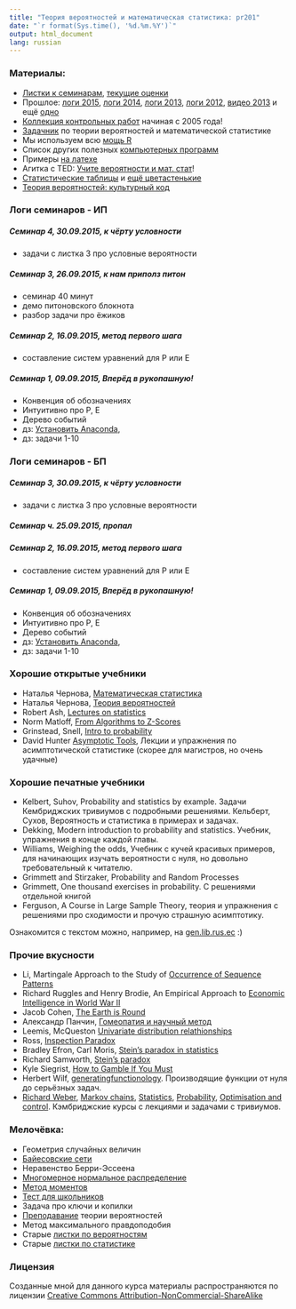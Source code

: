 ```yaml
---
title: "Теория вероятностей и математическая статистика: pr201"
date: "`r format(Sys.time(), '%d.%m.%Y')`"
output: html_document
lang: russian
---
```


### Материалы:

* [Листки к семинарам](https://github.com/bdemeshev/pr201/raw/master/tvims_notes_2013/tvims_notes_2013.pdf), [текущие оценки](https://docs.google.com/spreadsheets/d/1xhDiVS3uSQLzX57lhHWY5szH2OHhDQC6uWWwUoyB2DQ/pubhtml)
* Прошлое: [логи 2015](index_2015_2016.html), [логи 2014](index_2014_2015.html), [логи 2013](https://github.com/bdemeshev/pr201/wiki/log_13_14), [логи 2012](https://github.com/bdemeshev/pr201/wiki/log_12_13), [видео 2013](https://vimeo.com/album/2521777) и ещё [одно](http://www.youtube.com/playlist?list=PL1poMUvVlAqfg52mJ8jkqXWU8K71k_66y)
* [Коллекция контрольных работ](https://github.com/bdemeshev/pr201/raw/master/prob_exams_collection/2011_prob_exam_collection.pdf) начиная с 2005 года!
* [Задачник](https://github.com/bdemeshev/pr201/raw/master/probab_pset/new_el.pdf) по теории вероятностей и математической статистике
* Мы используем всю [мощь R](https://github.com/bdemeshev/em301/wiki/R)
* Список других полезных [компьютерных программ](https://github.com/bdemeshev/em301/wiki/Software)
* Примеры [на латехе](https://github.com/bdemeshev/pr201/wiki/latex_examples)
* Агитка с TED: [Учите вероятности и мат. стат](http://www.ted.com/talks/view/lang/en//id/587)!
* [Статистические таблицы](https://github.com/bdemeshev/pr201/raw/master/stat_tables/e2_pro_tables.pdf) и [ещё цветастенькие](http://www.stat.purdue.edu/~jtroisi/STAT350Spring2015/tables/)
* [Теория вероятностей: культурный код](https://github.com/bdemeshev/probability_dna/raw/master/probability_dna.pdf)


### Логи семинаров - ИП


##### Семинар 4, 30.09.2015, к чёрту условности

* задачи с листка 3 про условные вероятности

##### Семинар 3, 26.09.2015, к нам приполз питон

* семинар 40 минут
* демо питоновского блокнота
* разбор задачи про ёжиков

##### Семинар 2, 16.09.2015, метод первого шага

* составление систем уравнений для P или E

##### Семинар 1, 09.09.2015, Вперёд в рукопашную!

* Конвенция об обозначениях
* Интуитивно про P, E
* Дерево событий
* дз: [Установить Anaconda](https://www.continuum.io/downloads), 
* дз: задачи 1-10


### Логи семинаров - БП



##### Семинар 3, 30.09.2015, к чёрту условности

* задачи с листка 3 про условные вероятности

##### Семинар ч. 25.09.2015, пропал

##### Семинар 2, 16.09.2015, метод первого шага

* составление систем уравнений для P или E

##### Семинар 1, 09.09.2015, Вперёд в рукопашную!

* Конвенция об обозначениях
* Интуитивно про P, E
* Дерево событий
* дз: [Установить Anaconda](https://www.continuum.io/downloads), 
* дз: задачи 1-10





### Хорошие открытые учебники
* Наталья Чернова, [Математическая статистика](http://www.nsu.ru/mmf/tvims/chernova/ms/ms_nsu07.pdf)
* Наталья Чернова, [Теория вероятностей](http://www.nsu.ru/mmf/tvims/chernova/tv/)
* Robert Ash, [Lectures on statistics](http://www.math.uiuc.edu/~r-ash/Stat.html)
* Norm Matloff, [From Algorithms to Z-Scores](http://heather.cs.ucdavis.edu/~matloff/probstatbook.html)
* Grinstead, Snell, [Intro to probability](http://www.dartmouth.edu/~chance/teaching_aids/books_articles/probability_book/book.html)
* David Hunter [Asymptotic Tools](http://sites.stat.psu.edu/~dhunter/asymp/fall2006/lectures/), Лекции и упражнения по асимптотической статистике (скорее для магистров, но очень удачные)

### Хорошие печатные учебники

* Kelbert, Suhov, Probability and statistics by example. Задачи Кембриджских тривиумов с подробными решениями. Кельберт, Сухов, Вероятность и статистика в примерах и задачах.
* Dekking, Modern introduction to probability and statistics. Учебник, упражнения в конце каждой главы.
* Williams, Weighing the odds, Учебник с кучей красивых примеров, для начинающих изучать вероятности с нуля, но довольно требовательный к читателю. 
* Grimmett and Stirzaker, Probability and Random Processes
* Grimmett, One thousand exercises in probability. С решениями отдельной книгой
* Ferguson, A Course in Large Sample Theory, теория и упражнения с решениями про сходимости и прочую страшную асимптотику. 

Ознакомится с текстом можно, например, на [gen.lib.rus.ec](http://gen.lib.rus.ec/) :)

### Прочие вкусности
* Li, Martingale Approach to the Study of [Occurrence of Sequence Patterns](http://projecteuclid.org/DPubS?service=UI&version=1.0&verb=Display&handle=euclid.aop/1176994578)
*  Richard Ruggles and Henry Brodie, An Empirical Approach to [Economic Intelligence in World War II](https://engineering.purdue.edu/~ipollak/ece302/FALL09/notes/An_Empirical_Approach_to_Economic_Intelligence_in_World_War_II_Ruggles_Brodie_1947.pdf)
* Jacob Cohen, [The Earth is Round](http://ist-socrates.berkeley.edu/~maccoun/PP279_Cohen1.pdf)
* Александр Панчин, [Гомеопатия и научный метод](http://scinquisitor.livejournal.com/35185.html)
* Leemis, McQueston [Univariate distribution relathionships](http://www.math.wm.edu/~leemis/2008amstat.pdf)
* Ross, [Inspection Paradox](http://ben-israel.rutgers.edu/711/Ross-Inspection.pdf)
* Bradley Efron, Carl Moris, [Stein's paradox in statistics](http://statweb.stanford.edu/~ckirby/brad/other/Article1977.pdf)
* Richard Samworth, [Stein's paradox](http://www.statslab.cam.ac.uk/~rjs57/SteinParadox.pdf)
* Kyle Siegrist, [How to Gamble If You Must](http://www.unc.edu/~hannig/STOR089/handouts/Casino.pdf)
* Herbert Wilf, [generatingfunctionology](https://www.math.upenn.edu/~wilf/DownldGF.html). Производящие функции от нуля до серьёзных задач.
* [Richard Weber](http://www.statslab.cam.ac.uk/~rrw1/), [Markov chains](http://www.statslab.cam.ac.uk/~rrw1/markov/index.html), [Statistics](http://www.statslab.cam.ac.uk/~rrw1/stats/index.html), [Probability](http://www.statslab.cam.ac.uk/~rrw1/prob/index.html), [Optimisation and control](http://www.statslab.cam.ac.uk/~rrw1/oc/index.html). Кэмбриджские курсы с лекциями и задачами с тривиумов.


### Мелочёвка:
* Геометрия случайных величин
* [Байесовские сети](https://github.com/bdemeshev/pr201/raw/master/bayesian_networks/2011_bayes_networks.pdf)
* Неравенство Берри-Эссеена
* [Многомерное нормальное распределение](https://github.com/bdemeshev/pr201/raw/master/gaussian/gaussian_main.pdf)
* [Метод моментов](https://github.com/bdemeshev/pr201/raw/master/meth_moments/meth_moments_main.pdf)
* [Тест для школьников](https://github.com/bdemeshev/pr201/raw/master/intro_test/intro_test.pdf)
* Задача про ключи и копилки
* [Преподавание](https://github.com/bdemeshev/pr201/raw/master/teaching_probability/2011_teaching_probability.pdf) теории вероятностей
* Метод максимального правдоподобия
* Старые [листки по вероятностям](https://github.com/bdemeshev/pr201/raw/master/tvims_sem_notes/2011_tv_sem.pdf)
* Старые [листки по статистике](https://github.com/bdemeshev/pr201/raw/master/tvims_sem14_end_old/ps14_end.pdf)


### Лицензия
Созданные мной для данного курса материалы распространяются по лицензии [Creative Commons Attribution-NonCommercial-ShareAlike](http://creativecommons.org/licenses/by-nc-sa/3.0/deed.ru)
